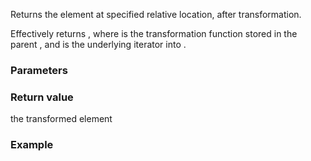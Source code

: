{{cpp/ranges/transform_view/iterator/title | operator[]}}
{{cpp/ranges/transform_view/navbar}}

{{dcl begin}}
{{dcl | since=c++20 |1=
constexpr decltype(auto) operator[]( difference_type n ) const
  requires ranges::random_access_range&lt;Base&gt;;
}}
{{dcl end}}

Returns the element at specified relative location, after transformation. 

Effectively returns {{c|std::invoke(*parent_-&gt;fun_, current_[n])}}, where {{c|*parent_-&gt;fun_}} is the transformation function stored in the parent {{tt|transform_view}}, and {{tt|current_}} is the underlying iterator into {{tt|V}}.

===Parameters===
{{par begin}}
{{par | n | position relative to current location.}}
{{par end}}

===Return value===
the transformed element

===Example===
{{example
| code=
| output=
}}

{{langlinks|es|ja|zh}}